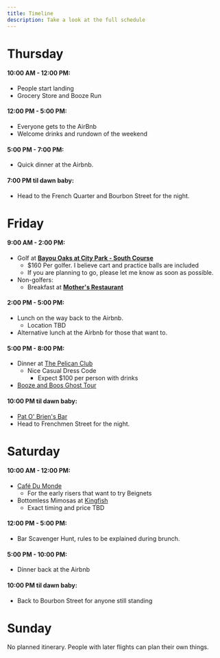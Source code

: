 ```yaml
---
title: Timeline
description: Take a look at the full schedule
---
```


# Thursday

#### 10:00 AM - 12:00 PM:
  * People start landing
  * Grocery Store and Booze Run
#### 12:00 PM - 5:00 PM:
  * Everyone gets to the AirBnb
  * Welcome drinks and rundown of the weekend
#### 5:00 PM - 7:00 PM:
  * Quick dinner at the Airbnb.
#### 7:00 PM til dawn baby:
  * Head to the French Quarter and Bourbon Street for the night.

# Friday

#### 9:00 AM - 2:00 PM:
  * Golf at **[Bayou Oaks at City Park - South Course](https://www.cityparkgolf.com/south-course/)**
    * $160 Per golfer. I believe cart and practice balls are included
	* If you are planning to go, please let me know as soon as possible.
  * Non-golfers:
    * Breakfast at **[Mother's Restaurant](https://mothersrestaurant.net)**
#### 2:00 PM - 5:00 PM:
  * Lunch on the way back to the Airbnb.
    * Location TBD
  * Alternative lunch at the Airbnb for those that want to.
#### 5:00 PM - 8:00 PM:
  * Dinner at [The Pelican Club](https://www.pelicanclub.com)
    * Nice Casual Dress Code
	  * Expect $100 per person with drinks
  * [Booze and Boos Ghost Tour](https://nightlyspirits.com/checkout/?bookingTypeId=1107798&propertyId=ntlysc)
#### 10:00 PM til dawn baby:
  * [Pat O' Brien's Bar](https://patobriens.com)
  * Head to Frenchmen Street for the night.

# Saturday

#### 10:00 AM - 12:00 PM:
  * [Café Du Monde](https://shop.cafedumonde.com/locations/)
    * For the early risers that want to try Beignets
  * Bottomless Mimosas at [Kingfish](https://kingfishneworleans.com/)
    * Exact timing and price TBD
#### 12:00 PM - 5:00 PM:
  * Bar Scavenger Hunt, rules to be explained during brunch.
####  5:00 PM - 10:00 PM:
  * Dinner back at the Airbnb
#### 10:00 PM til dawn baby:
  * Back to Bourbon Street for anyone still standing

# Sunday
No planned itinerary. People with later flights can plan their own things.